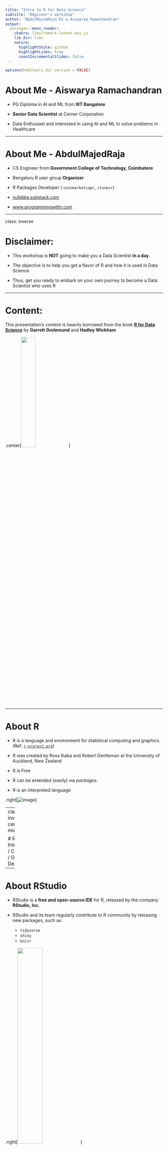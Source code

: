 ```yaml
---
title: "Intro to R for Data Science"
subtitle: "Beginner's workshop"
author: "AbdulMajedRaja RS & Aiswarya Ramachandran"
output:
  xaringan::moon_reader:
    chakra: libs/remark-latest.min.js 
    lib_dir: libs
    nature:
      highlightStyle: github
      highlightLines: true
      countIncrementalSlides: false
---
```


```r
options(htmltools.dir.version = FALSE)
```


# About Me - Aiswarya Ramachandran

- PG Diploma in AI and ML from **IIIT Bangalore**

- **Senior Data Scientist** at Cerner Corporation

- Data Enthusiast and interested in using AI and ML to solve problems in Healthcare


---

# About Me - AbdulMajedRaja 

- CS Engineer from **Government College of Technology, Coimbatore**

- Bengaluru R user group **Organizer**

- R Packages Developer ( `coinmarketcapr`, `itunesr`)

- [nulldata.substack.com](https://nulldata.substack.com)

- [www.programmingwithr.com](https://www.programmingwithr.com)


---


class: inverse

# Disclaimer:

- This workshop is **NOT** going to make you a Data Scientist **in a day**. 

- The objective is to help you get a flavor of R and how it is used in Data Science

- Thus, get you ready to embark on your own journey to become a Data Scientist who uses R


---

# Content:

This presentation's content is heavily borrowed from the book [**R for Data Science**](https://r4ds.had.co.nz) by **Garrett Grolemund** and **Hadley Wickham**


.center[<img src="images/r4ds_had_cover.png" width="30%">]

---


# About R

- R is a language and environment for statistical computing and graphics. (Ref: [`r-project.org`](https://www.r-project.org/about.html))

- R was created by Ross Ihaka and Robert Gentleman at the University of Auckland, New Zealand

- R is Free

- R can be extended (easily) via *packages*.

- R is an interpreted language


.right[![image](images/Rlogo.png)]


---
class: inverse, center, middle

# R Interpreter / Console / GUI
## Demo
---

# About RStudio


- RStudio is a **free and open-source IDE** for R, released by the company **RStudio, Inc.** 

- RStudio and its team regularly contribute to R community by releasing new packages, such as:
  - `tidyverse`
  - `shiny`
  - `knitr`


.right[<img src="images/RStudio.png" width="40%">]


---
class: inverse, center, middle

# RStudio
## Demo


---

# R Ecosystem

Like `Python`, `R`'s strength lies in its Ecosystem. **Why R?** - R Packages


### Growth


<figure>
    <img src='images/number-of-submitted-packages-to-CRAN.png' width="80% />
      <font size="2">
        <figcaption> Source: <a href ="https://gist.github.com/daroczig/3cf06d6db4be2bbe3368">@daroczig</a>
        </figcaption>
      </font>
</figure>

---
class: inverse, center, middle

# Basics of R Programming

---

# Hello, World!


The traditional first step - **Hello, World!**:

--

```r
print("Hello, World!") #<<
 
```

<br/>

###.center[That's one small step for a man, one giant leap for mankind]
###.center[Neil Armstrong]

---

# Arithmetic Operations

```r
2 + 3
```

```r
50000 * 42222
```

```r
2304 / 233
```

```r
(33 + 44 ) * 232 / 12
```

---

# Assignment Operators

### .center[`<-` **Arrow (Less-than < and Minus - )**]

### .center[`=` **(Equal Sign)**]

```r
(x <- 2 + 3)
```


```r
(y = x ** 4) #<<
```

```r
5 * 9 -> a
a + 3
```

---



# Objects

* The entities R operates on are technically known as `objects`.

Example: Vector of numeric


```r
vector_of_numeric <- c(2,4,5)

typeof(vector_of_numeric)
```

---

# Vectors

- Atomic Vectors - Homogeneous Data Type

  - logical
  - integer
  - double
  - character
  - *complex*
  - *raw*

- Lists - (Recursive Vectors) Heterogeneous Data Type 

- `NULL` is used to represent absence of a vector

**Vectors + Attributes (Additional Meta Data) = Augmented vectors**

* Factors are built on top of integer vectors.
* Dates and date-times are built on top of numeric vectors.
* Data frames and tibbles are built on top of lists.


---

### Numeric Vector

```r
nummy <- c(2,3,4)

nummy_int <- c(1L,2L,3L)  
```


```r
typeof(nummy)

typeof(nummy_int)
```

```r
is.numeric(nummy)
is.numeric(nummy_int)

is.double(nummy)
is.double(nummy_int)
```


---

### Character Vector

```r

types <- c("int","double","character")

types
```


```r
typeof(types)

length(types)

```

```r
is.numeric(types)
is.character(types)
```
---

### Logical Vector

```r

logicals <- c(TRUE,F,TRUE,T, FALSE)

logicals
```
---

# Coersion 

## Typecasting - Explicit


```r

money_in_chars <- c("20","35","33")

typeof(money_in_chars)

```

```r
money_money <- as.numeric(money_in_chars)

money_money

typeof(money_money)
```

---

## Typecasting - Implicit

```r
money_money <- as.numeric(money_in_chars)

money_money

typeof(money_money)

```

```r

new_money <- c(money_money,"33")

new_money

typeof(new_money)

```


---

#Vector - Accessing

```r

month.abb #in-built character vector with Month Abbreviations

month.abb[2]

```

```r
month.abb[4:7]
```

```r
month.abb[c(2,5,7,10)]
```

---
# Vector Manipulation

## Appending

```r
days <- c("Mon","Tue","Wed")

days
```

```r
week_end <- c("Sat","Sun")

more_days <- c(days,"Thu","Fri",week_end)

more_days
```

---

# Vector - Arithmetic

```r

set.seed(122)

so_many_numbers <- runif(10, min = 10, max = 100)

so_many_numbers
```

```r
so_many_numbers * 200
```

---
# Factors

* In R, factors are used to work with categorical variables, variables that have a fixed and known set of possible values.

* Useful with Characters where non-Alphabetical Ordering is required

```r
days <- c("Thu","Wed","Sun")

sort(days)
```


```r

week_levels <- c("Mon","Tue","Wed","Thu","Fri","Sat","Sun")


(days_f <- factor(days, levels = week_levels))

```

```r
sort(days_f)  
```

---

# List

Lists are a step up in complexity from atomic vectors: each element can be any type, not just vectors. 

```r

(a_list <- list("abcd",123,1:12,month.abb))

```
---

# List Accessing

```r
a_list[[1]]

a_list[[4]][4]
```


---

# Matrix

```r
new_m <- matrix(data = 1:12, nrow = 3)

new_m
```

```r
new_m * 20
```


```r
dim(new_m)
new_m[2,3]
```
---
# Dataframe

## Tabular Structure 

* dimension 
* row.names
* col.names


```r
colleges <- c("CIT","GCT","PSG")

year <- c(2019,2018,2017)

db <- data.frame(college_names = colleges, year_since = year)

db


```

---
# Dataframe Manipulation

```r
db$college_names
```

```r
db[2,2] <- 1990

db

```

```r
db[,"year_since"]
```

---

# Loops & Iterators

## For Loop

```r
for (month_name in month.abb[1:4]) {
  print(paste("This month", month_name, "beautiful!!!"))
}

```

As you move forward, Check the family of `apply` functions - `sapply()`, `tapply()`, `lapply()`, `apply()`.

For advanced functional programming, refer `purrr` package

---

# Logical Operations 

## %in% operator

```r

iris$Species %in% "virginica"

```

---

## Logical Operators

```r
1:10 > 5
```

```r
1:10 == 4
```

```r
!1:10 == 4
```

---
# Conditions

```r
if (iris$Sepal.Length[2]>5) {
  print("it is gt 5")
} else print("it is not")
```


```r
if (iris$Sepal.Length>10) {print("hello")}
```

```r
ifelse(iris$Sepal.Length>6, "more_than_10","les_than_10")
```

---

# Functions

## Types

- Base-R functions (`mean()`, `plot()`, `lm()`)
- Package functions (`dplyr::mutate()`, `stringr::str_detect()`)
- User-defined functions 

```r
workshop_hate_message <- function(name = "No one", n = 3) {
  text_to_print <- paste(name, "hate(s)", "this workshop")
  for(i in 1:n) {
    print(text_to_print)
  }
  
}

workshop_hate_message("All of us",4)
```


---

# Packages

## Package Installation & Loading

### From CRAN (usually Stable Version)

```r
install.packages("itunesr")
```

**From Github (usually Development Version)**

```r
#install.packages("devtools")
devtools::install_github("amrrs/itunesr")
```

### Loading

```r
library(itunesr)
```

---

# Help

## using `help()`

```r
help("runif")
```

## using ?

```r
?sample
```

---

# Help - Example

```r
example("for")
```

---

# Packages Vignette

```r
vignette("dplyr")

browseVignettes("dplyr")
```


 
---
class: inverse, center, middle

# Data wrangling and Visualization using Tidyverse

---
class: center, middle

# Data Science Framework


There are now like, you know, a billion venn diagrams showing you what data science is. But to me I think the definition is pretty simple. Whenever you're struggling with data, trying to understand what's going on with data, whenever you're trying to turn that **raw data into insight and understanding and discoveries**. I think that's **Data Science.**" - Hadley Wickham

<figure>
    <img src='images/hadley_data_science.png' width="80% />
      <font size="2">
        <figcaption> Source: <a href ="https://www.youtube.com/watch?v=cpbtcsGE0OA">Hadley Wickham</a>
        </figcaption>
      </font>
</figure>

---

# Tidyverse


- An opinionated collection of R packages designed for data science. 
- All packages share an underlying design *philosophy, grammar, and data structures*. 

```r
install.packages("tidyverse")
```

### tidyverse packages

```r
tidyverse::tidyverse_packages()
```

---

# Loading the Library

```r

library(tidyverse)

```


---

# Input Data

Reading the dataset

```r

#kaggle <- read_csv("data/kaggle_survey_2018.csv")

kaggle <- read_csv("data/kaggle_survey_2018.csv", skip = 1)
```

---

# Basic Stats

### Dimension (Rows Column)

```r

dim(kaggle)
```

```r
glimpse(kaggle)
```

---

class: inverse, center

# Dataset Overview 
## Demo on RStudio

---

# Data Questions (Business Problem)

- What's the percentage of Male and Female respondents?

- What are the top 5 countries?

---

# dyplr verbs

- `mutate()` - adds new variables that are functions of existing variables
- `select()` - picks variables based on their names.
- `filter()` - picks cases based on their values.
- `summarise()` - reduces multiple values down to a single summary.
- `arrange()` - changes the ordering of the rows.

---

# Introducing %>% Pipe Operator

- The pipe, `%>%`, comes from the magrittr package by Stefan Milton Bache

- **Output of LHS** is given as the **input (first argument) of RHS**

### Example

```r

kaggle %>% dim()

```

Although doesn't make much sense to use `%>%` in this context, Hope it explains the function.

---

# Percentage of Male and Female

* Column name - `What is your gender? - Selected Choice`

### Pseudo-code

- `group_by` the `kaggle` dataframe on column `What is your gender? - Selected Choice`
- `count` the values 
-  calculate `percentage` value from the `count`s

---

# % of Male and Female - Group By & Count - Method 1


```r
kaggle %>% 
  group_by(`What is your gender? - Selected Choice`) %>% 
  summarise(n = n())
```

---

# % of Male and Female - Group By & Count - Method 2

```r
kaggle %>% 
  group_by(`What is your gender? - Selected Choice`) %>% 
  count() 
```

---

# % of Male and Female - Group By & Count - Sorted 

```r
kaggle %>% 
  group_by(`What is your gender? - Selected Choice`) %>% 
  count() %>% 
  arrange(desc(n))
```


---

# % of Male and Female - Percentage


```r
kaggle %>% 
  group_by(`What is your gender? - Selected Choice`) %>% 
  count() %>% 
  ungroup() %>% 
  mutate(perc = round(n / sum(n),2))
```

---

# % of Male and Female - Nice_Looking_Table


```r
kaggle %>% 
  group_by(`What is your gender? - Selected Choice`) %>% 
  count() %>% 
  ungroup() %>% 
  mutate(perc = round(n / sum(n),2)) %>% 
  knitr::kable(format = "html")
```

---

class: inverse,center,middle

# But, Wait!!!
## Go Back and See 
### If you have only `Male` and `Female`?


---

class: inverse,center,middle

# Time for some cleaning
## In the form of `filter()`ing

---

# % of Male and Female - Filtered_Nice


```r
kaggle %>% 
  filter(`What is your gender? - Selected Choice` %in% c("Male","Female")) %>% 
  group_by(`What is your gender? - Selected Choice`) %>% 
  count() %>% 
  ungroup() %>% 
  mutate(perc = round(n / sum(n),2)) %>% 
  knitr::kable(format = "html")
```
 

---

class: inverse,center,middle

# An Awkward column name, isn't it??!

---

# % of Male and Female - All_Nice_Table

```r
library(scales) #for Percentage Formatting

kaggle %>% 
  filter(`What is your gender? - Selected Choice` %in% c("Male","Female")) %>% 
  group_by(`What is your gender? - Selected Choice`) %>% 
  count() %>% 
  ungroup() %>% 
  mutate(perc = round(n / sum(n),2)) %>% 
  mutate(perc = scales::percent(perc)) %>% 
  rename(Gender = `What is your gender? - Selected Choice`,
         Count = n,
         Percentage = perc) %>% 
  knitr::kable(format = "html")
```

---

# Top 5 Countries

* Column name - `In which country do you currently reside?`


### Pseudo-code

- `count` number of respondents from each country
- `arrange` countries in descending order based on their count value
- `top 5` in the list is the output

---

# Top 5 Countries - Code

```r
kaggle %>% 
  count(`In which country do you currently reside?`) %>% 
  arrange(desc(n)) %>% 
  top_n(5) %>% 
  knitr::kable(format = "html")
```


---
class: inverse,center,middle

# Is `Other` a country name???

---

# Top 5 Countries 

```r
kaggle %>% 
  filter(!`In which country do you currently reside?` %in% "Other") %>% 
  count(`In which country do you currently reside?`) %>% 
  rename(Country = `In which country do you currently reside?`) %>% 
  arrange(desc(n)) %>% 
  top_n(5) %>% 
  knitr::kable(format = "html")
```


---
class: inverse,center,middle

# Table is nice, but a visually appealing plot is Nicer
## 😉


---

# Top 5 Countries - Plot #1

```r
kaggle %>% 
  filter(!`In which country do you currently reside?` %in% "Other") %>% 
  count(`In which country do you currently reside?`) %>% 
  rename(Country = `In which country do you currently reside?`) %>% 
  arrange(desc(n)) %>% 
  top_n(5) %>% 
  ggplot() + geom_bar(aes(Country,n), stat = "identity") +
  coord_flip() +
  theme_minimal() +
  labs(title = "Top 5 Countries",
       subtitle = "From where Kaggle Survey Respondentns reside",
       x = "Country",
       y = "Number of Respondents",
       caption = "Data Source: Kaggle Survey 2018")
```

---

# Top 5 Countries - Plot #2

```r
kaggle %>% 
  filter(!`In which country do you currently reside?` %in% "Other") %>% 
  count(`In which country do you currently reside?`) %>% 
  rename(Country = `In which country do you currently reside?`) %>% 
  arrange(desc(n)) %>% 
  top_n(5) %>% 
  ggplot() + geom_bar(aes(Country,n), stat = "identity") +
  coord_flip() +
  theme_minimal() +
  labs(title = "Top 5 Countries",
       subtitle = "From where Kaggle Survey Respondents reside",
       x = "Country",
       y = "Number of Respondents",
       caption = "Data Source: Kaggle Survey 2018")
```

---

# Top 5 Countries - Plot #3 Themed

```r
library(ggthemes)

kaggle %>% 
  filter(!`In which country do you currently reside?` %in% "Other") %>% 
  count(`In which country do you currently reside?`) %>% 
  rename(Country = `In which country do you currently reside?`) %>% 
  arrange(desc(n)) %>% 
  top_n(5) %>% 
  ggplot() + geom_bar(aes(Country,n), stat = "identity") +
 # coord_flip() +
  theme_minimal() +
  labs(title = "Top 5 Countries",
       subtitle = "From where Kaggle Survey Respondents reside",
       x = "Country",
       y = "Number of Respondents",
       caption = "Data Source: Kaggle Survey 2018") +
  ggthemes::theme_wsj()
```


---

class: inverse, center, middle

# Documentation and Reporting using R Markdown
## Demo

---

class: inverse, center, middle

# Project Demo 

---


class: center, middle

# Object Detection in 3 Lines of R Code
## using Tiny YOLO 
### -Project Demo-

---


# References


- [R for Data Science](https://r4ds.had.co.nz/)

- [R-Bloggers](https://www.r-bloggers.com/) 

---

class: center, middle

# Thanks!

Slides created via the R package [**xaringan**](https://github.com/yihui/xaringan).

The chakra comes from [remark.js](https://remarkjs.com), [**knitr**](http://yihui.name/knitr), and [R Markdown](https://rmarkdown.rstudio.com).

